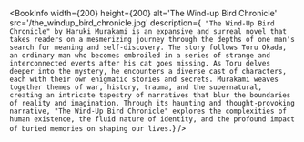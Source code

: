 
<BookInfo
  width={200}
  height={200}
  alt='The Wind-up Bird Chronicle'
  src='/the_windup_bird_chronicle.jpg'
  description={`
"The Wind-Up Bird Chronicle" by Haruki Murakami is an expansive and surreal novel that takes readers on a mesmerizing journey through the depths of one man's search for meaning and self-discovery. The story follows Toru Okada, an ordinary man who becomes embroiled in a series of strange and interconnected events after his cat goes missing. As Toru delves deeper into the mystery, he encounters a diverse cast of characters, each with their own enigmatic stories and secrets. Murakami weaves together themes of war, history, trauma, and the supernatural, creating an intricate tapestry of narratives that blur the boundaries of reality and imagination. Through its haunting and thought-provoking narrative, "The Wind-Up Bird Chronicle" explores the complexities of human existence, the fluid nature of identity, and the profound impact of buried memories on shaping our lives.`}
/>
